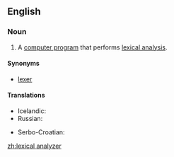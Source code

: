 ==English==

{{wikipedia}}

===Noun===
{{en-noun}}

# {{context|computing|lang=en}} A [[computer program]] that performs [[lexical analysis]].

====Synonyms====
* [[lexer]]

====Translations====
{{trans-top|computer program}}
* Icelandic: {{t|is|lesgreinir|m}}
* Russian: {{t|ru|лексический анализа́тор}}
{{trans-mid}}
* Serbo-Croatian: {{t|sh|leksički analizator|m}}
{{trans-bottom}}

[[zh:lexical analyzer]]
